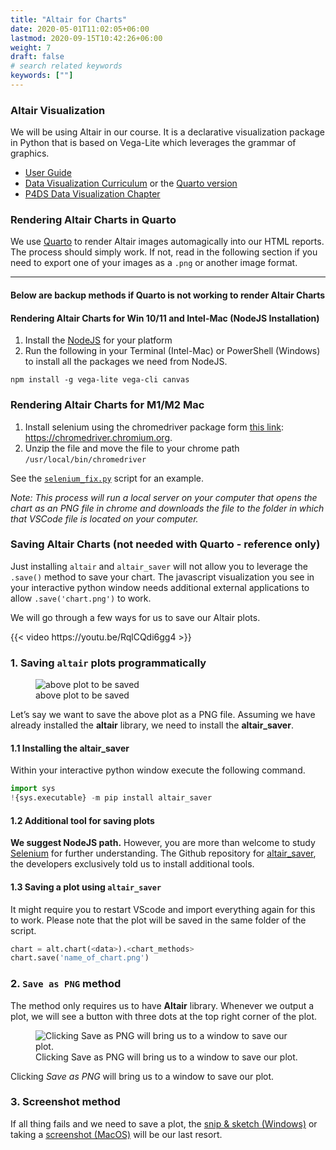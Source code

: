 ```yaml
---
title: "Altair for Charts"
date: 2020-05-01T11:02:05+06:00
lastmod: 2020-09-15T10:42:26+06:00
weight: 7
draft: false
# search related keywords
keywords: [""]
---
```


### Altair Visualization

We will be using Altair in our course. It is a declarative visualization package in Python that is based on Vega-Lite which leverages the grammar of graphics.

- [User Guide](https://altair-viz.github.io/)
- [Data Visualization Curriculum](https://uwdata.github.io/visualization-curriculum/intro.html) or the [Quarto version](
https://jjallaire.github.io/visualization-curriculum/)
- [P4DS Data Visualization Chapter](https://byuidatascience.github.io/python4ds/data-visualisation.html)

### Rendering Altair Charts in Quarto

We use [Quarto](https://quarto.org/docs/presentations/revealjs/#figure-size) to render Altair images automagically into our HTML reports.  The process should simply work.  If not, read in the following section if you need to export one of your images as a `.png` or another image format.

---

#### Below are backup methods if Quarto is not working to render Altair Charts
#### Rendering Altair Charts for Win 10/11 and Intel-Mac (NodeJS Installation)

1. Install the [NodeJS](https://nodejs.org/en/download/) for your platform
2. Run the following in your Terminal (Intel-Mac) or PowerShell (Windows) to install all the packages we need from NodeJS.
<!-- /usr/local/bin is in your $PATH. -->
```
npm install -g vega-lite vega-cli canvas
```

### Rendering Altair Charts for M1/M2 Mac

1. Install selenium using the chromedriver package form [this link](https://chromedriver.chromium.org): [https://chromedriver.chromium.org](https://chromedriver.chromium.org). 
2. Unzip the file and move the file to your chrome path `/usr/local/bin/chromedriver`

See the [`selenium_fix.py`](selenium_fix.py) script for an example.

_Note: This process will run a local server on your computer that opens the chart as an PNG file in chrome and downloads the file to the folder in which that VSCode file is located on your computer._

### Saving Altair Charts (not needed with Quarto - reference only)

Just installing `altair` and `altair_saver` will not allow you to leverage the `.save()` method to save your chart. The javascript visualization you see in your interactive python window needs additional external applications to allow `.save('chart.png')` to work.

We will go through a few ways for us to save our Altair plots. 

{{< video https://youtu.be/RqlCQdi6gg4 >}}

### 1. Saving `altair` plots programmatically

![above plot to be saved](/Images/plot1.png)

Let's say we want to save the above plot as a PNG file. Assuming we have already installed the **altair** library, we need to install the **altair_saver**. 

#### 1.1 Installing the altair_saver

Within your interactive python window execute the following command.

```python
import sys
!{sys.executable} -m pip install altair_saver
```

#### 1.2 Additional tool for saving plots

__We suggest NodeJS path.__ However, you are more than welcome to study [Selenium](https://github.com/altair-viz/altair_saver#selenium) for further understanding. The Github repository for [altair_saver](https://github.com/altair-viz/altair_saver), the developers exclusively told us to install additional tools.

#### 1.3 Saving a plot using `altair_saver`

It might require you to restart VScode and import everything again for this to work. Please note that the plot will be saved in the same folder of the script.

```python
chart = alt.chart(<data>).<chart_methods>
chart.save('name_of_chart.png')
```

### 2. `Save as PNG` method

The method only requires us to have **Altair** library. Whenever we output a plot, we will see a button with three dots at the top right corner of the plot.

![Clicking Save as PNG will bring us to a window to save our plot.](/Images/save2.PNG)

Clicking *Save as PNG* will bring us to a window to save our plot.

### 3. Screenshot method

If all thing fails and we need to save a plot, the [snip & sketch (Windows)](https://blogs.windows.com/windowsexperience/2019/04/08/windows-10-tip-snip-sketch/) or taking a [screenshot (MacOS)](https://support.apple.com/en-us/HT201361) will be our last resort.